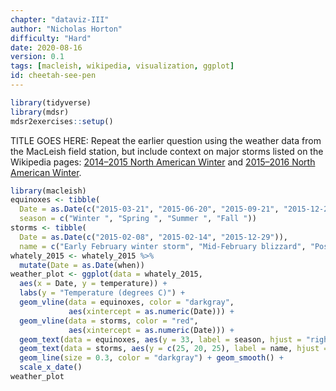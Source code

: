 ```yaml
---
chapter: "dataviz-III"
author: "Nicholas Horton"
difficulty: "Hard"
date: 2020-08-16 
version: 0.1
tags: [macleish, wikipedia, visualization, ggplot]
id: cheetah-see-pen
---
```


```r
library(tidyverse)
library(mdsr)
mdsr2exercises::setup()
```

TITLE GOES HERE:	Repeat the earlier question using the weather data from the MacLeish field station, but include context on major storms listed on the Wikipedia pages: [2014--2015 North American Winter](https://en.wikipedia.org/wiki/2014%E2%80%9315_North_American_winter) and
[2015--2016 North American Winter](https://en.wikipedia.org/wiki/2015%E2%80%9316_North_American_winter).

 <!--begin-answer-->
 
```r
library(macleish)
equinoxes <- tibble(
  Date = as.Date(c("2015-03-21", "2015-06-20", "2015-09-21", "2015-12-20")),
  season = c("Winter ", "Spring ", "Summer ", "Fall "))
storms <- tibble(
  Date = as.Date(c("2015-02-08", "2015-02-14", "2015-12-29")),
  name = c("Early February winter storm", "Mid-February blizzard", "Post-Christmas storm complex"))
whately_2015 <- whately_2015 %>%
  mutate(Date = as.Date(when))
weather_plot <- ggplot(data = whately_2015,
  aes(x = Date, y = temperature)) +
  labs(y = "Temperature (degrees C)") + 
  geom_vline(data = equinoxes, color = "darkgray",
             aes(xintercept = as.numeric(Date))) +
  geom_vline(data = storms, color = "red",
             aes(xintercept = as.numeric(Date))) +
  geom_text(data = equinoxes, aes(y = 33, label = season, hjust = "right")) +
  geom_text(data = storms, aes(y = c(25, 20, 25), label = name, hjust = c("left", "left", "right")), color = "red") +
  geom_line(size = 0.3, color = "darkgray") + geom_smooth() +
  scale_x_date()
weather_plot
```

<!--end-answer-->
